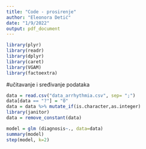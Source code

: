 ```yaml
---
title: "Code - prosirenje"
author: "Eleonora Detić"
date: "1/9/2022"
output: pdf_document
---
```


```r
library(plyr)
library(readr)
library(dplyr)
library(caret)
library(VGAM)
library(factoextra)
```

#učitavanje i sređivanje podataka
```r
data = read.csv("data_arrhythmia.csv", sep= ";")
data[data == "?"] = "0"
data = data %>% mutate_if(is.character,as.integer)
library(janitor)
data = remove_constant(data)
```


```r
model = glm (diagnosis~., data=data)
summary(model)
step(model, k=2)
```




